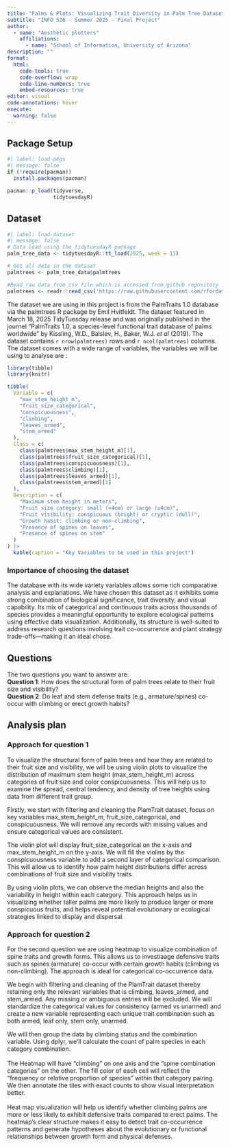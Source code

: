 ```yaml
---
title: "Palms & Plots: Visualizing Trait Diversity in Palm Tree Dataset"
subtitle: "INFO 526 - Summer 2025 - Final Project"
author: 
  - name: "Aesthetic plotters"
    affiliations:
      - name: "School of Information, University of Arizona"
description: ""
format:
  html:
    code-tools: true
    code-overflow: wrap
    code-line-numbers: true
    embed-resources: true
editor: visual
code-annotations: hover
execute:
  warning: false
---
```


## **Package Setup**

```r
#| label: load-pkgs
#| message: false
if (!require(pacman))
  install.packages(pacman)

pacman::p_load(tidyverse,
               tidytuesdayR)
```

## Dataset

```r
#| label: load-dataset
#| message: false
# Data load using the tidytuesdayR package 
palm_tree_data <- tidytuesdayR::tt_load(2025, week = 11)

# Get all data in the dataset
palmtrees <- palm_tree_data$palmtrees

#Read raw data from csv file which is accessed from github repository
palmtrees <- readr::read_csv('https://raw.githubusercontent.com/rfordatascience/tidytuesday/main/data/2025/2025-03-18/palmtrees.csv')
```

The dataset we are using in this project is from the PalmTraits 1.0 database via the palmtrees R package by Emil Hvitfeldt. The dataset featured in March 18, 2025 TidyTuesday release and was originally published in the journel "PalmTraits 1.0, a species-level functional trait database of palms worldwide" by Kissling, W.D., Balslev, H., Baker, W.J. *et al* (2019). The dataset contains `r nrow(palmtrees)` rows and `r ncol(palmtrees)` columns. The dataset comes with a wide range of variables, the variables we will be using to analyse are :

```r
library(tibble)
library(knitr)

tibble(
  Variable = c(
    "max_stem_height_m", 
    "fruit_size_categorical", 
    "conspicuousness", 
    "climbing", 
    "leaves_armed", 
    "stem_armed"
  ),
  Class = c(
    class(palmtrees$max_stem_height_m)[1],
    class(palmtrees$fruit_size_categorical)[1],
    class(palmtrees$conspicuousness)[1],
    class(palmtrees$climbing)[1],
    class(palmtrees$leaves_armed)[1],
    class(palmtrees$stem_armed)[1]
  ),
  Description = c(
    "Maximum stem height in meters",
    "Fruit size category: small (<4cm) or large (≥4cm)",
    "Fruit visibility: conspicuous (bright) or cryptic (dull)",
    "Growth habit: climbing or non-climbing",
    "Presence of spines on leaves",
    "Presence of spines on stem"
  )
) |> 
  kable(caption = "Key Variables to be used in this project")
```

### **Importance of choosing the dataset**

The database with its wide variety variables allows some rich comparative analysis and explanations. We have chosen this dataset as it exhibits some strong combination of biological significance, trait diversity, and visual capability. Its mix of categorical and continuous traits across thousands of species provides a meaningful opportunity to explore ecological patterns using effective data visualization. Additionally, its structure is well-suited to address research questions involving trait co-occurrence and plant strategy trade-offs—making it an ideal chose.

## Questions

The two questions you want to answer are:\
**Question 1**: How does the structural form of palm trees relate to their fruit size and visibility?\
**Question 2**: Do leaf and stem defense traits (e.g., armature/spines) co-occur with climbing or erect growth habits?

## Analysis plan

### **Approach for question 1**

To visualize the structural form of palm trees and how they are related to their fruit size and visibility, we will be using violin plots to visualize the distribution of maximum stem height (max_stem_height_m) across categories of fruit size and color conspicuousness. This will help us to examine the spread, central tendency, and density of tree heights using data from different trait group.

Firstly, we start with filtering and cleaning the PlamTrait dataset, focus on key variables max_stem_height_m, fruit_size_categorical, and conspicuousness. We will remove any records with missing values and ensure categorical values are consistent.

The violin plot will display fruit_size_categorical on the x-axis and max_stem_height_m on the y-axis. We will fill the violins by the conspicuousness variable to add a second layer of categorical comparison. This will allow us to identify how palm height distributions differ across combinations of fruit size and visibility traits.

By using violin plots, we can observe the median heights and also the variability in height within each category. This approach helps us in visualizing whether taller palms are more likely to produce larger or more conspicuous fruits, and helps reveal potential evolutionary or ecological strategies linked to display and dispersal.

### **Approach for question 2**

For the second question we are using heatmap to visualize combination of spine traits and growth forms. This allows us to investiaage defensive traits such as spines (armature) co-occur with certain growth habits (climbing vs non-climbing). The approach is ideal for categorical co-occurrence data.

We begin with filtering and cleaning of the PlamTrait dataset thereby retaining only the relevant variables that is climbing, leaves_armed, and stem_armed. Any missing or ambiguous entries will be excluded. We will standardize the categorical values for consistency (armed vs unarmed) and create a new variable representing each unique trait combination such as both armed, leaf only, stem only, unarmed.

We will then group the data by climbing status and the combination variable. Using dplyr, we’ll calculate the count of palm species in each category combination.\
\
The Heatmap will have "climbing" on one axis and the "spine combination categories" on the other. The fill color of each cell will reflect the "frequency or relative proportion of species" within that category pairing. We then annotate the tiles with exact counts to show visual interpretation better.\
\
Heat map visualization will help us identify whether climbing palms are more or less likely to exhibit defensive traits compared to erect palms. The heatmap’s clear structure makes it easy to detect trait co-occurrence patterns and generate hypotheses about the evolutionary or functional relationships between growth form and physical defenses.

